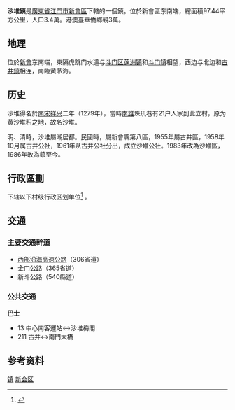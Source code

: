 {{中国乡级行政区|44/07/05/106/000}}
'''沙堆鎮'''是[[廣東省|廣東省]][[江門市|江門市]][[新會區|新會區]]下轄的一個鎮。位於新會區东南端，總面積97.44平方公里，人口3.4萬。港澳臺華僑鄉親3萬。

==地理==
'''{{PAGENAMEBASE}}'''位於[[新會|新會]]东南端，東隔虎跳门水道与[[斗门区|斗门区]][[莲洲镇|莲洲镇]]和[[斗门镇|斗门镇]]相望，西边与北边和[[古井鎮|古井鎮]]相连，南臨黄茅海。

==历史==
沙堆得名於[[南宋|南宋]][[祥兴|祥兴]]二年（1279年），當時[[南雄|南雄]]珠玑巷有21户人家到此立村，原为黄沙堆积之地，故名沙堆。

明、清時，沙堆屬潮居都。民國時，屬新會縣第八區，1955年屬古井區，1958年10月属古井公社，1961年从古井公社分出，成立沙堆公社。1983年改為沙堆區，1986年改為鎮至今。

==行政區劃==
{{PAGENAMEBASE}}下辖以下村级行政区划单位<ref>{{PRC admin/ref sgc|44/07/05/106/000}}</ref>
{{PRC admin/children|44/07/05/106/000}}。

==交通==
===主要交通幹道===
*[[西部沿海高速公路|西部沿海高速公路]]（306省道）
*金门公路（365省道）
*新斗公路（540縣道） 


===公共交通===
'''巴士'''

*13 中心南客運站↔沙堆梅閣 
*211 古井↔南門大橋

== 参考资料 ==
{{reflist}}

{{GD-stub}}
{{PRC admin/navcat|44/07/05/106/000}}
[[Category:新会区行政区划|镇]]
[[Category:江门建制镇|新会区]]